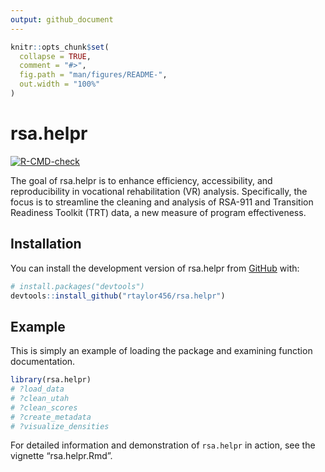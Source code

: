 ```yaml
---
output: github_document
---
```


<!-- README.md is generated from README.Rmd. Please edit that file -->

```r
knitr::opts_chunk$set(
  collapse = TRUE,
  comment = "#>",
  fig.path = "man/figures/README-",
  out.width = "100%"
)
```

# rsa.helpr

<!-- badges: start -->
[![R-CMD-check](https://github.com/rtaylor456/rsa.helpr/actions/workflows/R-CMD-check.yaml/badge.svg)](https://github.com/rtaylor456/rsa.helpr/actions/workflows/R-CMD-check.yaml)
<!-- badges: end -->


The goal of rsa.helpr is to enhance efficiency, accessibility, and reproducibility in vocational rehabilitation (VR) analysis. Specifically, the focus is to streamline the cleaning and analysis of RSA-911 and Transition Readiness Toolkit (TRT) data, a new measure of program effectiveness.

## Installation

You can install the development version of rsa.helpr from [GitHub](https://github.com/) with:

``` r
# install.packages("devtools")
devtools::install_github("rtaylor456/rsa.helpr")
```

## Example

This is simply an example of loading the package and examining function 
documentation.

```r
library(rsa.helpr)
# ?load_data
# ?clean_utah
# ?clean_scores
# ?create_metadata
# ?visualize_densities
```


For detailed information and demonstration of `rsa.helpr` in action, see the 
vignette "rsa.helpr.Rmd".
